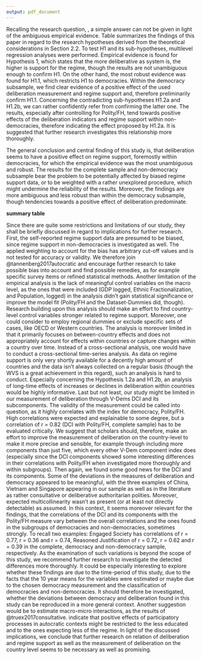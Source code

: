 ```yaml
---
output: pdf_document
---
```


Recalling the research question, \textit{What role does Deliberation play for regime support across the world?}, a simple answer can not be given in light of the ambiguous empirical evidence. Table \ref{summaryy} summarizes the findings of this paper in regard to the research hypotheses derived from the theoretical considerations in Section 2.2. To test H1 and its sub-hypotheses, multilevel regression analyses were performed. Empirical evidence is found for Hypothesis 1, which states that the more deliberative as system is, the higher is support for the regime, though the results are not unambiguous enough to confirm H1. On the other hand, the most robust evidence was found for H1.1, which restricts H1 to democracies. Within the democracy subsample, we find clear evidence of a positive effect of the used deliberation measurement and regime support and, therefore preliminarily confirm H1.1. Concerning the contradicting sub-hypotheses H1.2a and H1.2b, we can rather confidently refer from confirming the latter one. The results, especially after controlling for Polity/FH, tend towards positive effects of the deliberation indicators and regime support within non-democracies, therefore indicating the effect proposed by H1.2a. It is suggested that further research investigates this relationship more thoroughly.
	
The general conclusion and central finding of this study is, that deliberation seems to have a positive effect on regime support, foremostly within democracies, for which the empirical evidence was the most unambiguous and robust. The results for the complete sample and non-democracy subsample bear the problem to be potentially affected by biased regime support data, or to be weighted with  a rather unexplored procedure, which might undermine the reliability of the results. Moreover, the findings are more ambiguous and less robust than within the democracy subsample, though tendencies towards a positive effect of deliberation predominate.   

**summary table**

Since there are quite some restrictions and limitations of our study, they shall be briefly discussed in regard to implications for further research. First, the self-reported regime support data are presumed to be biased, since regime support in non-democracies is investigated as well. The applied weighting to account for the bias has arbitrary cut-off values and is not tested for accuracy or validity. We therefore join @tannenberg2017autocratic and encourage further research to take possible bias into account and find possible remedies, as for example specific survey items or refined statistical methods. Another limitation of the empirical analysis is the lack of meaningful control variables on the macro level, as the ones that were included  (GDP logged, Ethnic Fractionalization, and Population, logged) in the analysis didn’t gain statistical significance or improve the model fit (Polity/FH and the Dataset-Dummies did, though).  Research building upon this analysis should make an effort to find country-level control variables stronger related to regime support. Moreover, one could consider to employ regional dummies or exclude specific sets of cases, like OECD or Western countries. The analysis is moreover limited in that it primarily focuses on between-country effects and does not appropriately account for effects within countries or capture changes within a country over time. Instead of a cross-sectional analysis, one would have to conduct a cross-sectional time-series analysis. As data on regime support is only very shortly available for a decently high amount of countries and the data isn’t always collected on a regular basis (though the WVS is a great achievement in this regard), such an analysis is hard to conduct. Especially concerning the Hypothesis 1.2a and  H1.2b, an analysis of long-time effects of increases or declines in deliberation within countries would be highly informative. Last but not least, our study might be limited in our measurement of deliberation through V-Dems DCI and its subcomponents. The validity of the measurement could be called into question, as it highly correlates with the index for democracy, Polity/FH. High correlations were expected and explainable to some degree, but a correlation of r = 0.82 (DCI with Polity/FH, complete sample) has to be evaluated critically. We suggest that scholars should, therefore, make an effort to improve the measurement of deliberation on the country-level to make it more precise and sensible, for example through including more components than just five, which every other V-Dem component index does (especially since the DCI components showed some interesting differences in their correlations with Polity/FH when investigated more thoroughly and within subgroups). Then again, we found some good news for the DCI and its components. Some of the deviations in the measures of deliberation and democracy appeared to be meaningful, with the three examples of China, Vietnam and Singapore appearing in our sample as well as in the literature as rather consultative or deliberative authoritarian polities. Moreover, expected multicollinearity wasn’t as present (or at least not directly detectable) as assumed.  In this context, it seems moreover relevant for  the findings, that the correlations of the DCI and its components with the Polity/FH measure vary between the overall correlations and the ones found in the subgroups of democracies and non-democracies, sometimes strongly. To recall two examples: Engaged Society has correlations of r = 0.77, r = 0.36 and r = 0.74, Reasoned Justification of r = 0.72, r = 0.62 and r = 0.39 in the complete, democracy and non-democracy sample, respectively. As the examination of such variations is beyond the scope of this study, we recommend further research to investigate the detected differences more thoroughly. It could be especially interesting to explore whether these findings are due to the time-period of this study, due to the facts that  the 10 year means for the variables were estimated or maybe due to the chosen democracy measurement and the classification of democracies and non-democracies. It should therefore be investigated, whether the deviations between democracy and deliberation found in this study can be reproduced in a more general context. Another suggestion would be to estimate macro-micro interactions, as the results of @truex2017consultative. indicate that positive effects of participatory processes in autocratic contexts might be restricted to the less educated and to the ones expecting less of the regime. In light of the discussed implications, we conclude that further research on relation of deliberation and regime support as well as the measurement of deliberation on the country level seems to be necessary as well as promising.
